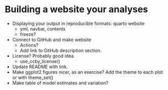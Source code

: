 # Building a website your analyses {#build-website}

-   Displaying your output in reproducible formats: quarto website
    -   yml, navbar, contents
    -   freeze?
-   Connect to GitHub and make website
    -   Actions?
    -   Add link to GitHub description section.
-   License? Probably good idea.
    -   use_ccby_license()
-   Update README with link.
-   Make ggplot2 figures nicer, as an exercise? Add the theme to each
    plot or with theme_set()
-   Make table of model estimates and variation?
